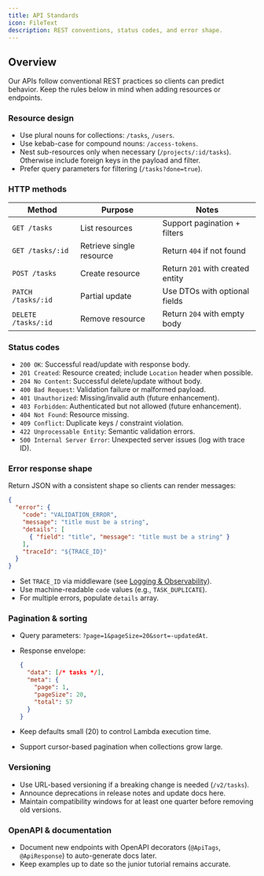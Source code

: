 ```yaml
---
title: API Standards
icon: FileText
description: REST conventions, status codes, and error shape.
---
```


## Overview

Our APIs follow conventional REST practices so clients can predict behavior. Keep the rules below in mind when adding resources or endpoints.

### Resource design

- Use plural nouns for collections: `/tasks`, `/users`.
- Use kebab-case for compound nouns: `/access-tokens`.
- Nest sub-resources only when necessary (`/projects/:id/tasks`). Otherwise include foreign keys in the payload and filter.
- Prefer query parameters for filtering (`/tasks?done=true`).

### HTTP methods

| Method | Purpose | Notes |
|--------|---------|-------|
| `GET /tasks` | List resources | Support pagination + filters |
| `GET /tasks/:id` | Retrieve single resource | Return `404` if not found |
| `POST /tasks` | Create resource | Return `201` with created entity |
| `PATCH /tasks/:id` | Partial update | Use DTOs with optional fields |
| `DELETE /tasks/:id` | Remove resource | Return `204` with empty body |

### Status codes

- `200 OK`: Successful read/update with response body.
- `201 Created`: Resource created; include `Location` header when possible.
- `204 No Content`: Successful delete/update without body.
- `400 Bad Request`: Validation failure or malformed payload.
- `401 Unauthorized`: Missing/invalid auth (future enhancement).
- `403 Forbidden`: Authenticated but not allowed (future enhancement).
- `404 Not Found`: Resource missing.
- `409 Conflict`: Duplicate keys / constraint violation.
- `422 Unprocessable Entity`: Semantic validation errors.
- `500 Internal Server Error`: Unexpected server issues (log with trace ID).

### Error response shape

Return JSON with a consistent shape so clients can render messages:

```json
{
  "error": {
    "code": "VALIDATION_ERROR",
    "message": "title must be a string",
    "details": [
      { "field": "title", "message": "title must be a string" }
    ],
    "traceId": "${TRACE_ID}"
  }
}
```

- Set `TRACE_ID` via middleware (see [Logging & Observability](/docs/backend/logging-observability)).
- Use machine-readable `code` values (e.g., `TASK_DUPLICATE`).
- For multiple errors, populate `details` array.

### Pagination & sorting

- Query parameters: `?page=1&pageSize=20&sort=-updatedAt`.
- Response envelope:

  ```json
  {
    "data": [/* tasks */],
    "meta": {
      "page": 1,
      "pageSize": 20,
      "total": 57
    }
  }
  ```

- Keep defaults small (20) to control Lambda execution time.
- Support cursor-based pagination when collections grow large.

### Versioning

- Use URL-based versioning if a breaking change is needed (`/v2/tasks`).
- Announce deprecations in release notes and update docs here.
- Maintain compatibility windows for at least one quarter before removing old versions.

### OpenAPI & documentation

- Document new endpoints with OpenAPI decorators (`@ApiTags`, `@ApiResponse`) to auto-generate docs later.
- Keep examples up to date so the junior tutorial remains accurate.
